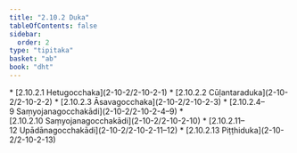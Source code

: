 ```yaml
---
title: "2.10.2 Duka"
tableOfContents: false
sidebar:
  order: 2
type: "tipitaka"
basket: "ab"
book: "dht"
---
```



<DynamicBreadcrumb />



<TableOfContents book="dht" section="2.10.2">
* [2.10.2.1 Hetugocchaka](2-10-2/2-10-2-1)
* [2.10.2.2 Cūḷantaraduka](2-10-2/2-10-2-2)
* [2.10.2.3 Āsavagocchaka](2-10-2/2-10-2-3)
* [2.10.2.4–9 Saṃyojanagocchakādi](2-10-2/2-10-2-4–9)
* [2.10.2.10 Saṃyojanagocchakādi](2-10-2/2-10-2-10)
* [2.10.2.11–12 Upādānagocchakādi](2-10-2/2-10-2-11–12)
* [2.10.2.13 Piṭṭhiduka](2-10-2/2-10-2-13)
</TableOfContents>